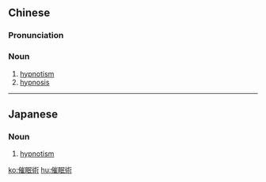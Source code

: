 {{also|催眠术}}
==Chinese==
{{zh-forms|s=催眠术|type=21}}

===Pronunciation===
{{zh-pron
|m=cuīmiánshù
|c=ceoi1 min4 seot6
|mn=chhui-bîn-su̍t/chhui-biân-su̍t
|cat=n
}}

===Noun===
{{zh-noun}}

# [[hypnotism]]
# [[hypnosis]]

----

==Japanese==
{{ja-kanjitab|催|眠|術}}

===Noun===
{{ja-noun|さいみんじゅつ}}

# [[hypnotism]]

[[ko:催眠術]]
[[hu:催眠術]]